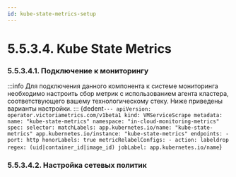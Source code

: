 ```yaml
---
id: kube-state-metrics-setup
---
```


# 5.5.3.4. Kube State Metrics

### 5.5.3.4.1. Подключение к мониторингу
:::info
Для подключения данного компонента к системе мониторинга необходимо настроить сбор метрик с использованием агента кластера, соответствующего вашему технологическому стеку. Ниже приведены варианты настройки.
:::
<Tabs>
    <TabItem value='VictoriaMetrics'>
        <CodeBlock language="bash">
          {dedent`
            ---
            apiVersion: operator.victoriametrics.com/v1beta1
            kind: VMServiceScrape
            metadata:
              name: "kube-state-metrics"
              namespace: "in-cloud-monitoring-metrics"
            spec:
              selector:
                matchLabels:
                  app.kubernetes.io/name: "kube-state-metrics"
                  app.kubernetes.io/instance: "kube-state-metrics"
              endpoints:
                - port: http
                  honorLabels: true
                  metricRelabelConfigs:
                    - action: labeldrop
                      regex: (uid|container_id|image_id)
              jobLabel: app.kubernetes.io/name
          `}
        </CodeBlock>
    </TabItem>
</Tabs>

### 5.5.3.4.2. Настройка сетевых политик

